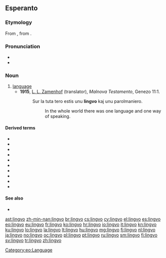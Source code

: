 ==Esperanto==

===Etymology===
From {{etyl|la|eo}} {{term|lingua|lang=la}}, from {{etyl|ine-pro|eo}} {{term/t|ine-pro|*dn̥ǵʰwéh₂s}}.

===Pronunciation===
* {{IPA|/ˈlinɡvo/|lang=eo}}
* {{hyphenation|lin|gvo}}

===Noun===
{{eo-noun}}

# [[language]]
#* '''1915''', [[w:L. L. Zamenhof|L. L. Zamenhof]] (translator), ''Malnova Testamento'', Genezo 11:1.
#*: Sur la tuta tero estis unu '''lingvo''' kaj unu parolmaniero.
#*:: In the whole world there was one language and one way of speaking.

====Derived terms====
* {{l|eo|faklingvo}}
* {{l|eo|lingvoscienco}}
* {{l|eo|lingvistiko}}
* {{l|eo|lingviko}}
* {{l|eo|lingvisto}}
* {{l|eo|planlingvo}}
* {{l|eo|programlingvo}}
* {{l|eo|lingvaro}}
* {{l|eo|lingvaĵo}}
* {{l|eo|gestolingvo}}

====See also====
*{{l|eo|lango|gloss=tongue}}

{{eo BRO|3}}

[[Category:eo:Language]]

[[ast:lingvo]]
[[zh-min-nan:lingvo]]
[[br:lingvo]]
[[cs:lingvo]]
[[cy:lingvo]]
[[el:lingvo]]
[[es:lingvo]]
[[eo:lingvo]]
[[eu:lingvo]]
[[fr:lingvo]]
[[ko:lingvo]]
[[hr:lingvo]]
[[io:lingvo]]
[[it:lingvo]]
[[kn:lingvo]]
[[ku:lingvo]]
[[lo:lingvo]]
[[la:lingvo]]
[[lt:lingvo]]
[[hu:lingvo]]
[[mg:lingvo]]
[[fj:lingvo]]
[[nl:lingvo]]
[[ja:lingvo]]
[[no:lingvo]]
[[oc:lingvo]]
[[pl:lingvo]]
[[pt:lingvo]]
[[ru:lingvo]]
[[sm:lingvo]]
[[fi:lingvo]]
[[sv:lingvo]]
[[tr:lingvo]]
[[zh:lingvo]]